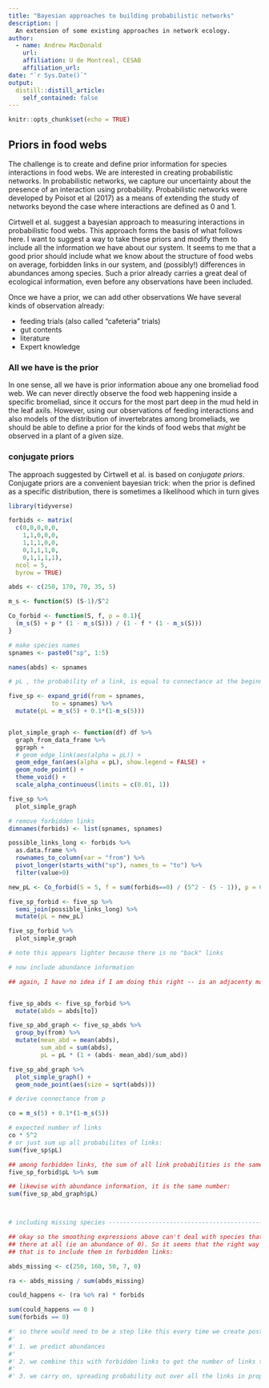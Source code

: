 ```yaml
---
title: "Bayesian approaches to building probabilistic networks"
description: |
  An extension of some existing approaches in network ecology.
author:
  - name: Andrew MacDonald 
    url: 
    affiliation: U de Montreal, CESAB
    affiliation_url: 
date: "`r Sys.Date()`"
output:
  distill::distill_article:
    self_contained: false
---
```


```r
knitr::opts_chunk$set(echo = TRUE)
```


## Priors in food webs

The challenge is to create and define prior information for species interactions in food webs.
We are interested in creating probabilistic networks.
In probabilistic networks, we capture our uncertainty about the presence of an interaction using probability. 
Probabilistic networks were developed by Poisot et al (2017) as a means of extending the study of networks beyond the case where interactions 
are defined as 0 and 1.

Cirtwell et al. suggest a bayesian approach to measuring interactions in probabilistic food webs. 
This approach forms the basis of what follows here. 
I want to suggest a way to take these priors and modify them to include all the information we have about our system.
It seems to me that a good prior should include what we know about the structure of food webs on average, forbidden links in our system, and (possibly!) differences in abundances among species. 
Such a prior already carries a great deal of ecological information, even before any observations have been included.

Once we have a prior, we can add other observations
We have several kinds of observation already:

* feeding trials (also called "cafeteria" trials)
* gut contents
* literature
* Expert knowledge

### All we have is the prior

In one sense, all we have is prior information aboue any one bromeliad food web. 
We can never directly observe the food web happening inside a specific bromeliad, since it occurs for the most part deep in the mud held in the leaf axils. 
However, using our observations of feeding interactions and also models of the distribution of invertebrates among bromeliads, we should be able to define a prior for the kinds of food webs that _might_ be observed in a plant of a given size. 

### conjugate priors

The approach suggested by Cirtwell et al. is based on *conjugate priors*. 
Conjugate priors are a convenient bayesian trick: when the prior is defined as a specific distribution, there is sometimes a likelihood which in turn gives 





```r
library(tidyverse)
```



```r


forbids <- matrix(
  c(0,0,0,0,0,
    1,1,0,0,0,
    1,1,1,0,0,
    0,1,1,1,0,
    0,1,1,1,1),
  ncol = 5,
  byrow = TRUE)

abds <- c(250, 170, 70, 35, 5)

m_s <- function(S) (S-1)/S^2

Co_forbid <- function(S, f, p = 0.1){
  (m_s(S) + p * (1 - m_s(S))) / (1 - f * (1 - m_s(S)))
}

# make species names
spnames <- paste0("sp", 1:5)

names(abds) <- spnames

# pL , the probability of a link, is equal to connectance at the beginning:

five_sp <- expand_grid(from = spnames,
            to = spnames) %>% 
  mutate(pL = m_s(5) + 0.1*(1-m_s(5)))


plot_simple_graph <- function(df) df %>% 
  graph_from_data_frame %>% 
  ggraph +
  # geom_edge_link(aes(alpha = pL)) +
  geom_edge_fan(aes(alpha = pL), show.legend = FALSE) + 
  geom_node_point() + 
  theme_void() + 
  scale_alpha_continuous(limits = c(0.01, 1))

five_sp %>% 
  plot_simple_graph

# remove forbidden links
dimnames(forbids) <- list(spnames, spnames)

possible_links_long <- forbids %>% 
  as.data.frame %>% 
  rownames_to_column(var = "from") %>% 
  pivot_longer(starts_with("sp"), names_to = "to") %>% 
  filter(value>0)

new_pL <- Co_forbid(S = 5, f = sum(forbids==0) / (5^2 - (5 - 1)), p = 0.1)

five_sp_forbid <- five_sp %>% 
  semi_join(possible_links_long) %>% 
  mutate(pL = new_pL)

five_sp_forbid %>% 
  plot_simple_graph

# note this appears lighter because there is no "back" links

# now include abundance information

## again, I have no idea if I am doing this right -- is an adjacenty matrix _from_ predators _to_ prey


five_sp_abds <- five_sp_forbid %>% 
  mutate(abds = abds[to])

five_sp_abd_graph <- five_sp_abds %>% 
  group_by(from) %>% 
  mutate(mean_abd = mean(abds),
         sum_abd = sum(abds),
         pL = pL * (1 + (abds- mean_abd)/sum_abd))

five_sp_abd_graph %>% 
  plot_simple_graph() + 
  geom_node_point(aes(size = sqrt(abds)))

# derive connectance from p

co = m_s(5) + 0.1*(1-m_s(5))

# expected number of links
co * 5^2
# or just sum up all probabilites of links:
sum(five_sp$pL)

## among forbidden links, the sum of all link probabilities is the same number:
five_sp_forbid$pL %>% sum

## likewise with abundance information, it is the same number: 
sum(five_sp_abd_graph$pL)



# including missing species -----------------------------------------------

## okay so the smoothing expressions above can't deal with species that are not
## there at all (ie an abundance of 0). So it seems that the right way to do
## that is to include them in forbidden links:

abds_missing <- c(250, 160, 50, 7, 0)

ra <- abds_missing / sum(abds_missing)

could_happens <- (ra %o% ra) * forbids

sum(could_happens == 0 )
sum(forbids == 0)

#' so there would need to be a step like this every time we create posterior predictions for the community, based on their abudncaesc. 
#' 
#' 1. we predict abundances
#' 
#' 2. we combine this with forbidden links to get the number of links that *could* happen
#' 
#' 3. we carry on, spreading probability out over all the links in proportion to their abundances (or not).
```



